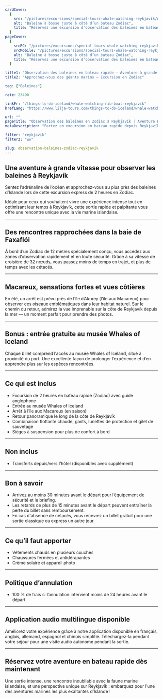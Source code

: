 ```yaml
---
cardCover:
  {
    src: "/pictures/excursions/special-tours-whale-watching-reykjavik/whale-watching-rib-boat-card.webp",
    alt: "Baleine à bosse juste à côté d’un bateau Zodiac",
    title: "Réservez une excursion d’observation des baleines en bateau rapide à Reykjavík",
  }
pageCover:
  {
    srcPC: "/pictures/excursions/special-tours-whale-watching-reykjavik/whale-watching-rib-boat-header-pc.webp",
    srcMobile: "/pictures/excursions/special-tours-whale-watching-reykjavik/whale-watching-rib-boat-header-mobile.webp",
    alt: "Baleine à bosse juste à côté d’un bateau Zodiac",
    title: "Réservez une excursion d’observation des baleines en bateau rapide à Reykjavík",
  }

title1: "Observation des baleines en bateau rapide – Aventure à grande vitesse depuis Reykjavík"
title2: "Approchez-vous des géants marins – Excursion en Zodiac"

tag: ["Baleines"]

rate: 23490

linkFr: "/things-to-do-iceland/whale-watching-rib-boat-reykjavik"
hrefLang: "https://www.lilja-tours.com/things-to-do-iceland/whale-watching-rib-boat-reykjavik"

url: ""
pageTitle: "Observation des baleines en Zodiac à Reykjavík | Aventure Express"
metaDescription: "Partez en excursion en bateau rapide depuis Reykjavík pour observer les baleines. Approchez-vous des cétacés, observez les macareux et profitez d'une aventure à grande vitesse. Entrée au musée Whales of Iceland incluse !"

filter: "reykjavik"
filter2: "ww"

slug: observation-baleines-zodiac-reykjavik
---
```


## Une aventure à grande vitesse pour observer les baleines à Reykjavík

Sentez l’adrénaline de l’océan et approchez-vous au plus près des baleines d’Islande lors de cette excursion express de 2 heures en Zodiac.

Idéale pour ceux qui souhaitent vivre une expérience intense tout en optimisant leur temps à Reykjavík, cette sortie rapide et palpitante vous offre une rencontre unique avec la vie marine islandaise.

---

## Des rencontres rapprochées dans la baie de Faxaflói

À bord d’un Zodiac de 12 mètres spécialement conçu, vous accédez aux zones d’observation rapidement et en toute sécurité. Grâce à sa vitesse de croisière de 32 nœuds, vous passez moins de temps en trajet, et plus de temps avec les cétacés.

---

## Macareux, sensations fortes et vues côtières

En été, un arrêt est prévu près de l’île d’Akurey (l’île aux Macareux) pour observer ces oiseaux emblématiques dans leur habitat naturel. Sur le chemin du retour, admirez la vue imprenable sur la côte de Reykjavík depuis la mer — un moment parfait pour prendre des photos.

---

## Bonus : entrée gratuite au musée Whales of Iceland

Chaque billet comprend l’accès au musée Whales of Iceland, situé à proximité du port. Une excellente façon de prolonger l’expérience et d’en apprendre plus sur les espèces rencontrées.

---

## Ce qui est inclus

- Excursion de 2 heures en bateau rapide (Zodiac) avec guide anglophone
- Entrée au musée Whales of Iceland
- Arrêt à l’île aux Macareux (en saison)
- Retour panoramique le long de la côte de Reykjavík
- Combinaison flottante chaude, gants, lunettes de protection et gilet de sauvetage
- Sièges à suspension pour plus de confort à bord

---

## Non inclus

- Transferts depuis/vers l’hôtel (disponibles avec supplément)

---

## Bon à savoir

- Arrivez au moins 30 minutes avant le départ pour l’équipement de sécurité et le briefing.
- Les retards de plus de 15 minutes avant le départ peuvent entraîner la perte du billet sans remboursement.
- En cas d'absence de cétacés, vous recevrez un billet gratuit pour une sortie classique ou express un autre jour.

---

## Ce qu’il faut apporter

- Vêtements chauds en plusieurs couches
- Chaussures fermées et antidérapantes
- Crème solaire et appareil photo

---

## Politique d’annulation

- 100 % de frais si l’annulation intervient moins de 24 heures avant le départ

---

## Application audio multilingue disponible

Améliorez votre expérience grâce à notre application disponible en français, anglais, allemand, espagnol et chinois simplifié. Téléchargez-la pendant votre séjour pour une visite audio autonome pendant la sortie.

---

## Réservez votre aventure en bateau rapide dès maintenant

Une sortie intense, une rencontre inoubliable avec la faune marine islandaise, et une perspective unique sur Reykjavík : embarquez pour l'une des aventures marines les plus exaltantes d’Islande !

<script
  type="text/javascript"
  src="https://widgets.bokun.io/assets/javascripts/apps/build/BokunWidgetsLoader.js?bookingChannelUUID=97236c68-b945-4a96-8587-660bdc4c45fd"
  async
></script>

<div
  class="bokunWidget"
  data-src="https://widgets.bokun.io/online-sales/97236c68-b945-4a96-8587-660bdc4c45fd/experience-calendar/20499"
></div>
